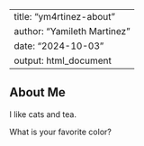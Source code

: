 
---
title: "ym4rtinez-about"
author: "Yamileth Martinez"
date: "2024-10-03"
output: html_document
---

## About Me

I like cats and tea.

What is your favorite color?

